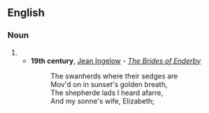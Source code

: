 ==English==

===Noun===
{{en-noun}}

# {{obsolete spelling of|shepherd|lang=en}}
#*'''19th century''', [[w:Jean Ingelow|Jean Ingelow]] - ''[[s:The Brides of Enderby|The Brides of Enderby]]''
#*:The swanherds where their sedges are
#*:Mov'd on in sunset's golden breath,
#*:The shepherde lads I heard afarre,
#*:And my sonne's wife, Elizabeth;